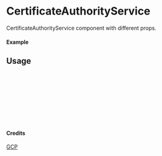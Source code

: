 
<Meta of={CertificateAuthorityService} title="GCP/CertificateAuthorityService" />

# CertificateAuthorityService

CertificateAuthorityService component with different props.

#### Example

<Canvas of={CertificateAuthorityService.Primary} />

## Usage

```ts
import { CertificateAuthorityService } from "yadl-ui";

const Example = () => {
  return (
      <CertificateAuthorityService />
  );
};

export default Example;
```

#### Credits
[GCP](https://cloud.google.com/icons)
